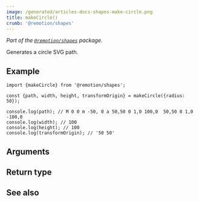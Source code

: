 ```yaml
---
image: /generated/articles-docs-shapes-make-circle.png
title: makeCircle()
crumb: '@remotion/shapes'
---
```



_Part of the [`@remotion/shapes`](/docs/shapes) package._

Generates a circle SVG path.

## Example

```tsx twoslash title="circle.ts"
import {makeCircle} from '@remotion/shapes';

const {path, width, height, transformOrigin} = makeCircle({radius: 50});

console.log(path); // M 0 0 m -50, 0 a 50,50 0 1,0 100,0  50,50 0 1,0 -100,0
console.log(width); // 100
console.log(height); // 100
console.log(transformOrigin); // '50 50'
```

## Arguments

<ShapeOptions shape="circle" />

## Return type

<MakeShapeReturnType shape="circle" />

## See also

<MakeShapeSeeAlso shape="circle" />
